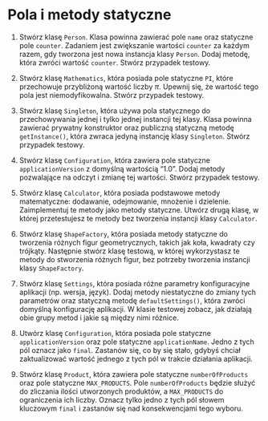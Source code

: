 # Pola i metody statyczne

1. Stwórz klasę `Person`. Klasa powinna zawierać pole `name` oraz statyczne pole `counter`. Zadaniem jest zwiększanie wartości `counter` za każdym razem, gdy tworzona jest nowa instancja klasy `Person`. Dodaj metodę, która zwróci wartość `counter`. Stwórz przypadek testowy.

2. Stwórz klasę `Mathematics`, która posiada pole statyczne `PI`, które przechowuje przybliżoną wartość liczby $\pi$. Upewnij się, że wartość tego pola jest niemodyfikowalna. Stwórz przypadek testowy.

3. Stwórz klasę `Singleton`, która używa pola statycznego do przechowywania jednej i tylko jednej instancji tej klasy. Klasa powinna zawierać prywatny konstruktor oraz publiczną statyczną metodę `getInstance()`, która zwraca jedyną instancję klasy `Singleton`. Stwórz przypadek testowy.

4. Stwórz klasę `Configuration`, która zawiera pole statyczne `applicationVersion` z domyślną wartością "1.0". Dodaj metody pozwalające na odczyt i zmianę tej wartości. Stwórz przypadek testowy.

5. Stwórz klasę `Calculator`, która posiada podstawowe metody matematyczne: dodawanie, odejmowanie, mnożenie i dzielenie. Zaimplementuj te metody jako metody statyczne. Utwórz drugą klasę, w której przetestujesz te metody bez tworzenia instancji klasy `Calculator`.

6. Stwórz klasę `ShapeFactory`, która posiada metody statyczne do tworzenia różnych figur geometrycznych, takich jak koła, kwadraty czy trójkąty. Następnie stwórz klasę testową, w której wykorzystasz te metody do stworzenia różnych figur, bez potrzeby tworzenia instancji klasy `ShapeFactory`.

7. Stwórz klasę `Settings`, która posiada różne parametry konfiguracyjne aplikacji (np. wersja, język). Dodaj metody niestatyczne do zmiany tych parametrów oraz statyczną metodę `defaultSettings()`, która zwróci domyślną konfigurację aplikacji. W klasie testowej zobacz, jak działają obie grupy metod i jakie są między nimi różnice.

8. Utwórz klasę `Configuration`, która posiada pole statyczne `applicationVersion` oraz pole statyczne `applicationName`. Jedno z tych pól oznacz jako `final`. Zastanów się, co by się stało, gdybyś chciał zaktualizować wartość jednego z tych pól w trakcie działania aplikacji.

9. Stwórz klasę `Product`, która zawiera pole statyczne `numberOfProducts` oraz pole statyczne `MAX_PRODUCTS`. Pole `numberOfProducts` będzie służyć do zliczania ilości utworzonych produktów, a `MAX_PRODUCTS` do ograniczenia ich liczby. Oznacz tylko jedno z tych pól słowem kluczowym `final` i zastanów się nad konsekwencjami tego wyboru.